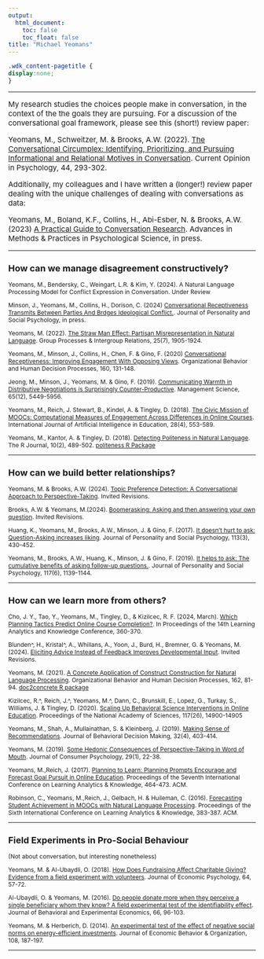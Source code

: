```yaml
---
output:
  html_document: 
    toc: false
    toc_float: false
title: "Michael Yeomans"
---
```


<link rel="stylesheet" href="styles.css" type="text/css">
```css
.wdk_content-pagetitle {
display:none;
}
```

***

<div style="font-size: 15px">
My research studies the choices people make in conversation, in the context of the the goals they are pursuing. For a discussion of the conversational goal framework, please see this (short!) review paper:

Yeomans, M., Schweitzer, M. & Brooks, A.W. (2022). [The Conversational Circumplex: Identifying, Prioritizing, and Pursuing Informational and Relational Motives in Conversation](http://www.mikeyeomans.info/papers/circumplex.pdf). Current Opinion in Psychology, 44, 293-302.

Additionally, my colleagues and I have written a (longer!) review paper dealing with the unique challenges of dealing with conversations as data:

Yeomans, M., Boland, K.F., Collins, H., Abi-Esber, N. & Brooks, A.W. (2023) [A Practical Guide to Conversation Research](http://www.mikeyeomans.info/papers/PGCR_yeomans.pdf). Advances in Methods & Practices in Psychological Science, in press.

***
<div style="font-size: 12px">

## How can we manage disagreement constructively?

Yeomans, M., Bendersky, C., Weingart, L.R. & Kim, Y. (2024). A Natural Language Processing Model for Conflict Expression in Conversation. Under Review

Minson, J., Yeomans, M., Collins, H., Dorison, C. (2024) [Conversational Receptiveness Transmits Between Parties And Brdges Ideological Conflict.](http://www.mikeyeomans.info/papers/receptiveness.pdf). Journal of Personality and Social Psychology, in press.

Yeomans, M. (2022). [The Straw Man Effect: Partisan Misrepresentation in Natural Language ](http://www.mikeyeomans.info/papers/straw_men.pdf). Group Processes & Intergroup Relations,  25(7), 1905-1924.

Yeomans, M., Minson, J., Collins, H., Chen, F. & Gino, F. (2020) [Conversational Receptiveness: Improving Engagement With Opposing Views](http://www.mikeyeomans.info/papers/receptiveness.pdf). Organizational Behavior and Human Decision Processes, 160, 131-148.

Jeong, M., Minson, J., Yeomans, M. & Gino, F. (2019). [Communicating Warmth in Distributive Negotiations is Surprisingly Counter-Productive](http://www.mikeyeomans.info/papers/communicating_warmth.pdf). Management Science, 65(12), 5449-5956.

Yeomans, M., Reich, J. Stewart, B., Kindel, A.  & Tingley, D. (2018). [The Civic Mission of MOOCs: Computational Measures of Engagement Across Differences in Online Courses](http://www.mikeyeomans.info/papers/EngagementAcrossDifference.pdf). International Journal of Artificial Intelligence in Education, 28(4), 553-589.

Yeomans, M., Kantor, A.  & Tingley, D. (2018). [Detecting Politeness in Natural Language](http://www.mikeyeomans.info/papers/Rpoliteness.pdf). The R Journal, 10(2), 489-502. [politeness R Package](https://cran.r-project.org/package=politeness)

***

## How can we build better relationships?

Yeomans, M. & Brooks, A.W. (2024). [Topic Preference Detection: A Conversational Approach to Perspective-Taking](http://www.mikeyeomans.info/papers/topic_selection.pdf). Invited Revisions.

Brooks, A.W. & Yeomans, M.(2024). [Boomerasking: Asking and then answering your own question](http://www.mikeyeomans.info/papers/topic_selection.pdf). Invited Revisions.

Huang, K., Yeomans, M., Brooks, A.W., Minson, J. & Gino, F. (2017). [It doesn't hurt to ask: Question-Asking increases liking](http://www.mikeyeomans.info/papers/question_asking.pdf). Journal of Personality and Social Psychology, 113(3), 430-452.

Yeomans, M., Brooks, A.W., Huang, K., Minson, J. & Gino, F. (2019). [It helps to ask: The cumulative benefits of asking follow-up questions. ](http://www.mikeyeomans.info/papers/cumulative.pdf). Journal of Personality and Social Psychology, 117(6), 1139-1144.

***

## How can we learn more from others?

Cho, J. Y., Tao, Y., Yeomans, M., Tingley, D., & Kizilcec, R. F. (2024, March). [Which Planning Tactics Predict Online Course Completion?](http://www.mikeyeomans.info/papers/plan_tactics.pdf). In Proceedings of the 14th Learning Analytics and Knowledge Conference, 360-370.

Blunden^, H., Kristal^, A., Whillans, A., Yoon, J., Burd, H., Bremner, G. & Yeomans, M. (2024). [Eliciting Advice Instead of Feedback Improves Developmental Input](http://www.mikeyeomans.info/papers/concreteness.pdf). Invited Revisions.

Yeomans, M. (2021). [A Concrete Application of Construct Construction for Natural Language Processing](http://www.mikeyeomans.info/papers/concreteness.pdf). Organizational Behavior and Human Decision Processes, 162, 81-94. [doc2concrete R package](https://cran.r-project.org/package=doc2concrete)

Kizilcec, R.^,  Reich, J.^, Yeomans, M.^, Dann, C., Brunskill, E., Lopez, G., Turkay, S., Williams, J. & Tingley, D. (2020). [Scaling Up Behavioral Science Interventions in Online Education](http://www.mikeyeomans.info/papers/earlyinterventions.pdf). Proceedings of the National Academy of Sciences, 117(26), 14900-14905

Yeomans, M., Shah, A., Mullainathan, S.  & Kleinberg, J. (2019). [Making Sense of Recommendations](http://www.mikeyeomans.info/papers/Making_Sense.pdf). Journal of Behavioral Decision Making, 32(4), 403-414.

Yeomans, M. (2019). [Some Hedonic Consequences of Perspective-Taking in Word of Mouth](http://www.mikeyeomans.info/papers/Advice_Supply.pdf). Journal of Consumer Psychology, 29(1), 22-38.

Yeomans, M.,Reich, J. (2017). [Planning to Learn: Planning Prompts Encourage and Forecast Goal Pursuit in Online Education](http://www.mikeyeomans.info/papers/planning.pdf). Proceedings of the Seventh International Conference on Learning Analytics  & Knowledge, 464-473. ACM.

Robinson, C., Yeomans, M.,Reich, J., Gelbach, H.  & Huileman, C. (2016). [Forecasting Student Achievement in MOOCs with Natural Language Processing](http://www.mikeyeomans.info/papers/utility_value.pdf). Proceedings of the Sixth International Conference on Learning Analytics  & Knowledge, 383-387. ACM.

***

## Field Experiments in Pro-Social Behaviour
(Not about conversation, but interesting nonetheless)

Yeomans, M.  & Al-Ubaydli, O. (2018). [How Does Fundraising Affect Charitable Giving? Evidence from a field experiment with volunteers](http://www.mikeyeomans.info/papers/Collateral_Effects_of_Fundraising.pdf). Journal of Economic Psychology, 64, 57-72.

Al-Ubaydli, O. & Yeomans, M. (2016). [Do people donate more when they perceive a single beneficiary whom they know? A field experimental test of the identifiability effect](http://www.mikeyeomans.info/papers/Identifiability_Effect.pdf). Journal of Behavioral and Experimental Economics, 66, 96-103.

Yeomans, M. & Herberich, D. (2014). [An experimental test of the effect of negative social norms on energy-efficient investments](http://www.mikeyeomans.info/papers/Tire_Pressure_Neglect.pdf). Journal of Economic Behavior & Organization, 108, 187-197.

***
